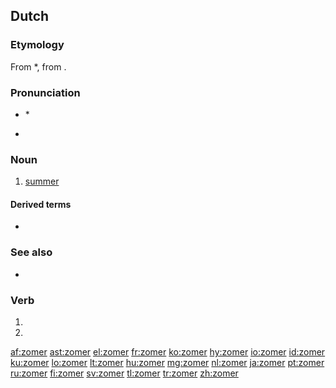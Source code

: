 ==Dutch==

===Etymology===
From {{etyl|odt|nl}} *{{term||sumar|lang=odt}}, from {{proto|Germanic|sumaraz|lang=nl}}.

===Pronunciation===
* {{IPA|/ˈzoːmər/|lang=nl}} * {{SAMPA|/zo:m@R/}}
* {{audio|Nl-zomer.ogg|audio}}

===Noun===
{{nl-noun|m|zomers|zomertje}}

# [[summer]]

====Derived terms====
* {{l|nl|zomers}}

===See also===
* {{list|nl|seasons}}

===Verb===
{{head|nl|verb form}}

# {{nl-verb-form|p=1|n=sg|t=pres|m=ind|zomeren}}
# {{nl-verb-form|m=imp|zomeren}}

[[af:zomer]]
[[ast:zomer]]
[[el:zomer]]
[[fr:zomer]]
[[ko:zomer]]
[[hy:zomer]]
[[io:zomer]]
[[id:zomer]]
[[ku:zomer]]
[[lo:zomer]]
[[lt:zomer]]
[[hu:zomer]]
[[mg:zomer]]
[[nl:zomer]]
[[ja:zomer]]
[[pt:zomer]]
[[ru:zomer]]
[[fi:zomer]]
[[sv:zomer]]
[[tl:zomer]]
[[tr:zomer]]
[[zh:zomer]]